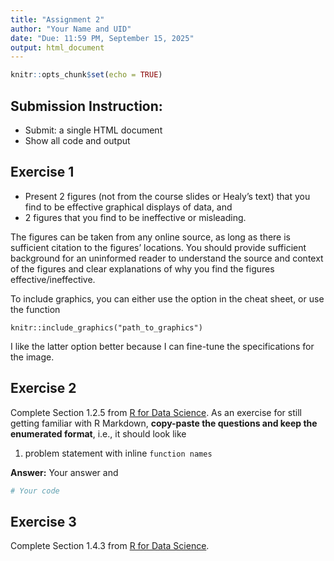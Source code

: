 ```yaml
---
title: "Assignment 2"
author: "Your Name and UID"
date: "Due: 11:59 PM, September 15, 2025"
output: html_document
---
```


```r
knitr::opts_chunk$set(echo = TRUE)
```


## Submission Instruction:

- Submit: a single HTML document
- Show all code and output

## Exercise 1

- Present 2 figures (not from the course slides or Healy's text) that you find to be effective graphical displays of data, and 
- 2 figures that you find to be ineffective or misleading.  

The figures can be taken from any online source, as long as there is sufficient citation to the figures' locations.  You should provide sufficient background for an uninformed reader to understand the source and context of the figures and clear explanations of why you find the figures effective/ineffective.

To include graphics, you can either use the option in the cheat sheet, or use the function

```
knitr::include_graphics("path_to_graphics")
```

I like the latter option better because I can fine-tune the specifications for the image. 

## Exercise 2

Complete Section 1.2.5  from [R for Data Science](https://r4ds.hadley.nz). As an exercise for still getting familiar with R Markdown, **copy-paste the questions and keep the enumerated format**, i.e., it should look like

1. problem statement with inline `function names`

**Answer:** Your answer and

```r
# Your code
```


## Exercise 3

Complete Section 1.4.3  from [R for Data Science](https://r4ds.hadley.nz).

